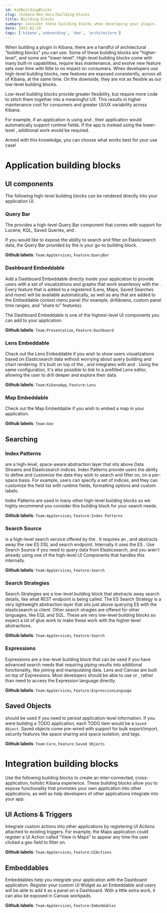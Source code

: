 ```yaml
---
id: kibBuildingBlocks
slug: /kibana-dev-docs/building-blocks
title: Building blocks
summary: Consider these building blocks when developing your plugin.
date: 2021-02-24
tags: ['kibana','onboarding', 'dev', 'architecture']
---
```


When building a plugin in Kibana, there are a handful of architectural "building blocks" you can use. Some of these building blocks are "higher-level", 
and some are "lower-level". High-level building blocks come 
with many built-in capabilities, require less maintenance, and evolve new feature sets over time with little to no
 impact on consumers. When developers use high-level building blocks, new features are exposed consistently, across all of Kibana, at the same time.
  On the downside, they are not as flexible as our low-level building blocks. 
 
 Low-level building blocks
 provide greater flexibility, but require more code to stitch them together into a meaningful UX. This results in higher maintenance cost for consumers and greater UI/UX variability
 across Kibana.

 For example, if an application is using <DocLink id="kibBuildingBlocks" section="index-patterns" text="Index Patterns"/> and 
 <DocLink id="kibBuildingBlocks" section="search-source" text="Search Source"/>, 
 their application would automatically support runtime fields. If the app is instead using the
 lower-level <DocLink id="kibBuildingBlocks" section="search-strategy" text="Search Strategy"/>, additional work would be required.

Armed with this knowledge, you can choose what works best for your use case!

# Application building blocks

## UI components

The following high-level building blocks can be rendered directly into your application UI.

### Query Bar

The <DocLink id="kibDataPlugin" text="Data plugin"/> provides a high-level Query Bar component that comes with support for Lucene, KQL, Saved Queries, 
and <DocLink id="kibBuildingBlocks" section="index-patterns" text="Index Patterns"/>.

If you would like to expose the ability to search and filter on Elasticsearch data, the Query Bar provided by the
<DocLink id="kibDataPlugin" text="Data plugin"/> 
 is your go-to building block.

**Github labels**: `Team:AppServices`, `Feature:QueryBar`

### Dashboard Embeddable

Add a Dashboard Embeddable directly inside your application to provide users with a set of visualizations and graphs that work seamlessly
with the <DocLink id="kibBuildingBlocks" section="query-bar" text="Query Bar"/>. Every feature that is added to a registered 
<DocLink id="kibBuildingBlocks" section="embeddables" text="Embeddable"/> 
(Lens, Maps, Saved Searches and more) will be available automatically, as well as any
 <DocLink id="kibBuildingBlocks" section="ui-actions--triggers" text="UI Actions"/> that are
 added to the Embeddable context menu panel (for example, drilldowns, custom panel time ranges, and "share to" features).

The Dashboard Embeddable is one of the highest-level UI components you can add to your application.

**Github labels**: `Team:Presentation`, `Feature:Dashboard`

### Lens Embeddable

Check out the Lens Embeddable if you wish to show users visualizations based on Elasticsearch data without worrying about query building and chart rendering. It's built on top of the
 <DocLink id="kibBuildingBlocks" section="expressions" text="Expression language"/>, and integrates with
  <DocLink id="kibBuildingBlocks" section="index-patterns" text="Index Patterns"/>
 and <DocLink id="kibBuildingBlocks" section="ui-actions--triggers" text="UI Actions"/>. Using the same configuration, it's also possible to link to
 a prefilled Lens editor, allowing the user to drill deeper and explore their data.

**Github labels**: `Team:KibanaApp`, `Feature:Lens`

### Map Embeddable

Check out the Map Embeddable if you wish to embed a map in your application.

**Github labels**: `Team:Geo`

## Searching

### Index Patterns

<DocLink id="kibDataPlugin" section="index-patterns-api" text="Index Patterns"/> are a high-level, space-aware abstraction layer that sits 
above Data Streams and Elasticsearch indices. Index Patterns provide users the 
ability to define and customize the data they wish to search and filter on, on a per-space basis. For example, users can specify a set of indices, 
and they can customize the field list with runtime fields, formatting options and custom labels.

Index Patterns are used in many other high-level building blocks so we highly recommend you consider this building block for your search needs.

**Github labels**: `Team:AppServices`, `Feature:Index Patterns`

### Search Source

<DocLink id="kibDataPlugin" section="searchsource" text="Search Source"/> is a high-level search service offered by the
<DocLink id="kibDataPlugin" section="searchsource" text="Data plugin"/>. It requires an
<DocLink id="kibBuildingBlocks" section="index-patterns" text="Index Pattern"/>, and abstracts away the raw ES DSL and search endpoint. Internally
it uses the ES <DocLink id="kibBuildingBlocks" section="search-strategies" text="Search Strategy"/>. Use Search Source if you need to query data 
from Elasticsearch, and you aren't already using one of the high-level UI Components that handles this internally.

**Github labels**: `Team:AppServices`, `Feature:Search`

### Search Strategies

Search Strategies are a low-level building block that abstracts away search details, like what REST endpoint is being called. The ES Search Strategy 
is a very lightweight abstraction layer that sits just above querying ES with the elasticsearch-js client. Other search stragies are offered for other 
languages, like EQL and SQL. These are very low-level building blocks so expect a lot of glue work to make these work with the higher-level abstractions.

**Github labels**: `Team:AppServices`, `Feature:Search`

### Expressions

Expressions are a low-level building block that can be used if you have advanced search needs that requiring piping results into additional functionality, like
joining and manipulating data. Lens and Canvas are built on top of Expressions. Most developers should be able to use
 <DocLink id="kibBuildingBlocks" section="lens-embeddable" text="Lens"/> or
  <DocLink id="kibBuildingBlocks" section="search-source" text="Search Source"/>, rather than need to access the Expression language directly.  

**Github labels**: `Team:AppServices`, `Feature:ExpressionLanguage`

## Saved Objects

<DocLink id="kibDevDocsSavedObjectsIntro" text="Saved Objects" /> should be used if you need to persist application-level information. If you were building a TODO
application, each TODO item would be a `Saved Object`. Saved objects come pre-wired with support for bulk export/import, security features like space sharing and
space isolation, and tags.

**Github labels**: `Team:Core`, `Feature:Saved Objects`

# Integration building blocks

Use the following building blocks to create an inter-connected, cross-application, holistic Kibana experience. These building blocks allow you to expose functionality
 that promotes your own application into other applications, as well as help developers of other applications integrate into your app.

## UI Actions & Triggers

Integrate custom actions into other applications by registering UI Actions attached to existing triggers. For example, the Maps
application could register a UI Action called "View in Maps" to appear any time the user clicked a geo field to filter on.

**Github labels**: `Team:AppServices`, `Feature:UIActions`

## Embeddables

Embeddables help you integrate your application with the Dashboard application. Register your custom UI Widget as an Embeddable and users will
be able to add it as a panel on a Dashboard. With a little extra work, it can also be exposed in Canvas workpads. 

**Github labels**: `Team:AppServices`, `Feature:Embeddables`
